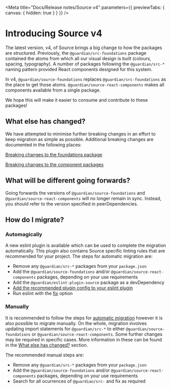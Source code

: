 
<Meta
	title="Docs/Release notes/Source v4"
	parameters={{ previewTabs: { canvas: { hidden: true } } }}
/>

# Introducing Source v4

The latest version, v4, of Source brings a big change to how the packages are structured. Previously, the `@guardian/src-foundations` package contained the atoms from which all our visual design is built (colours, spacing, typography). A number of packages following the `@guardian/src-*` naming pattern provided React components designed for this system.

In v4, `@guardian/source-foundations` replaces `@guardian/src-foundations` as the place to get those atoms. `@guardian/source-react-components` makes all components available from a single package.

We hope this will make it easier to consume and contribute to these packages!

## What else has changed?

We have attempted to minimise further breaking changes in an effort to keep migration as simple as possible. Additional breaking changes are documented in the following places:

[Breaking changes to the foundations package](https://github.com/guardian/source/blob/main/packages/%40guardian/source-foundations/migration-breaking-changes.md)

[Breaking changes to the component packages](https://github.com/guardian/source/blob/main/packages/%40guardian/source-react-components/migration-breaking-changes.md)

## What will be different going forwards?

Going forwards the versions of `@guardian/source-foundations` and `@guardian/source-react-components` will no longer remain in sync. Instead, you should refer to the version specified in peerDependencies.

## How do I migrate?

### Automagically

A new eslint plugin is available which can be used to complete the migration automatically. This plugin also contains Source specific linting rules that are recommended for your project. The steps for automatic migration are:

-   Remove any `@guardian/src-*` packages from your `package.json`
-   Add the `@guardian/source-foundations` and/or `@guardian/source-react-components` packages, depending on your use requirements
-   Add the `@guardian/eslint-plugin-source` package as a devDependency
-   [Add the recommended plugin config to your eslint plugin](https://github.com/guardian/source/tree/main/packages/%40guardian/eslint-plugin-source#usage)
-   Run eslint with the [fix](https://eslint.org/docs/user-guide/command-line-interface#fixing-problems) option

### Manually

It is recommended to follow the steps for [automatic migration](#automagically) however it is also possible to migrate manually. On the whole, migration involves updating import statements for `@guardian/src-*` to either `@guardian/source-foundations` or `@guardian/source-react-components`. Some further changes may be required in specific cases. More information in these can be found in the [What else has changed?](#what-else-has-changed) section.

The recommended manual steps are:

-   Remove any `@guardian/src-*` packages from your `package.json`
-   Add the `@guardian/source-foundations` and/or `@guardian/source-react-components` packages, depending on your use requirements
-   Search for all ocurrences of `@guardian/src-` and fix as required
